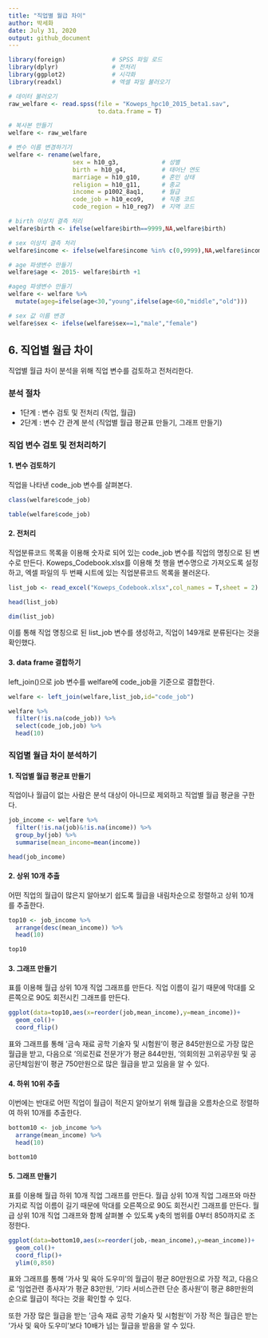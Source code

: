 ---
title: "직업별 월급 차이"
author: 박세화
date: July 31, 2020
output: github_document
---


```{r, include=F}
library(foreign)             # SPSS 파일 로드
library(dplyr)               # 전처리
library(ggplot2)             # 시각화
library(readxl)              # 엑셀 파일 불러오기

# 데이터 불러오기
raw_welfare <- read.spss(file = "Koweps_hpc10_2015_beta1.sav",
                         to.data.frame = T)

# 복사본 만들기
welfare <- raw_welfare

# 변수 이름 변경하기기
welfare <- rename(welfare,
                  sex = h10_g3,            # 성별
                  birth = h10_g4,          # 태어난 연도
                  marriage = h10_g10,      # 혼인 상태
                  religion = h10_g11,      # 종교
                  income = p1002_8aq1,     # 월급
                  code_job = h10_eco9,     # 직종 코드
                  code_region = h10_reg7)  # 지역 코드

# birth 이상치 결측 처리
welfare$birth <- ifelse(welfare$birth==9999,NA,welfare$birth)

# sex 이상치 결측 처리
welfare$income <- ifelse(welfare$income %in% c(0,9999),NA,welfare$income)

# age 파생변수 만들기
welfare$age <- 2015- welfare$birth +1

#ageg 파생변수 만들기
welfare <- welfare %>% 
  mutate(ageg=ifelse(age<30,"young",ifelse(age<60,"middle","old")))

# sex 값 이름 변경
welfare$sex <- ifelse(welfare$sex==1,"male","female")

```

## 6. 직업별 월급 차이
직업별 월급 차이 분석을 위해 직업 변수를 검토하고 전처리한다.

### 분석 절차
- 1단계 : 변수 검토 및 전처리 (직업, 월급)
- 2단계 : 변수 간 관계 분석 (직업별 월급 평균표 만들기, 그래프 만들기)

### 직업 변수 검토 및 전처리하기

#### 1. 변수 검토하기
직업을 나타낸 code_job 변수를 살펴본다.

```{r, results="hide"}
class(welfare$code_job)

table(welfare$code_job)
```

#### 2. 전처리
직업분류코드 목록을 이용해 숫자로 되어 있는 code_job 변수를 직업의 명칭으로 된 변수로 만든다.
Koweps_Codebook.xlsx를 이용해 첫 행을 변수명으로 가져오도록 설정하고, 엑셀 파일의 두 번째 시트에 있는 직업분류코드 목록을 불러온다.

```{r, results="markup"}
list_job <- read_excel("Koweps_Codebook.xlsx",col_names = T,sheet = 2)

head(list_job)

dim(list_job)
```

이를 통해 직업 명칭으로 된 list_job 변수를 생성하고, 직업이 149개로 분류된다는 것을 확인했다.

#### 3. data frame 결합하기
left_join()으로 job 변수를 welfare에 code_job을 기준으로 결합한다.
```{r,results="markup"}
welfare <- left_join(welfare,list_job,id="code_job")

welfare %>% 
  filter(!is.na(code_job)) %>% 
  select(code_job,job) %>% 
  head(10)
```


### 직업별 월급 차이 분석하기

#### 1. 직업별 월급 평균표 만들기
직업이나 월급이 없는 사람은 분석 대상이 아니므로 제외하고 직업별 월급 평균을 구한다.

```{r, results="markup"}
job_income <- welfare %>% 
  filter(!is.na(job)&!is.na(income)) %>% 
  group_by(job) %>% 
  summarise(mean_income=mean(income))

head(job_income)

```

#### 2. 상위 10개 추출
어떤 직업의 월급이 많은지 알아보기 쉽도록 월급을 내림차순으로 정렬하고 상위 10개를 추출한다.

```{r, results="markup"}
top10 <- job_income %>% 
  arrange(desc(mean_income)) %>% 
  head(10)

top10
```

#### 3. 그래프 만들기
표를 이용해 월급 상위 10개 직업 그래프를 만든다.
직업 이름이 길기 때문에 막대를 오른쪽으로 90도 회전시킨 그래프를 만든다.

```{r, results="markup"}
ggplot(data=top10,aes(x=reorder(job,mean_income),y=mean_income))+
  geom_col()+
  coord_flip()
```

표와 그래프를 통해 '금속 재료 공학 기술자 및 시험원'이 평균 845만원으로 가장 많은 월급을 받고, 다음으로 '의로진료 전문가'가 평균 844만원, '의회의원 고위공무원 및 공공단체임원'이 평균 750만원으로 많은 월급을 받고 있음을 알 수 있다.

#### 4. 하위 10위 추출
이번에는 반대로 어떤 직업이 월급이 적은지 알아보기 위해 월급을 오름차순으로 정렬하여 하위 10개를 추출한다.

```{r, results="markup"}
bottom10 <- job_income %>% 
  arrange(mean_income) %>% 
  head(10)

bottom10

```

#### 5. 그래프 만들기
표를 이용해 월급 하위 10개 직업 그래프를 만든다.
월급 상위 10개 직업 그래프와 마찬가지로 직업 이름이 길기 때문에 막대를 오른쪽으로 90도 회전시킨 그래프를 만든다.
월급 상위 10개 직업 그래프와 함께 살펴볼 수 있도록 y축의 범위를 0부터 850까지로 조정한다.

```{r,results="markup"}
ggplot(data=bottom10,aes(x=reorder(job,-mean_income),y=mean_income))+
  geom_col()+
  coord_flip()+
  ylim(0,850)

```

표와 그래프를 통해 '가사 및 육아 도우미'의 월급이 평균 80만원으로 가장 적고, 다음으로 '임업관련 종사자'가 평균 83만원, '기타 서비스관련 단순 종사원'이 평균 88만원의 순으로 월급이 적다는 것을 확인할 수 있다. 

또한 가장 많은 월급을 받는 '금속 재료 공학 기술자 및 시험원'이 가장 적은 월급은 받는 '가사 및 육아 도우미'보다 10배가 넘는 월급을 받음을 알 수 있다.
